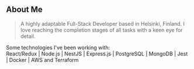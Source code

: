 ## About Me

> A highly adaptable Full-Stack Developer based in Helsinki, Finland. I love reaching the completion stages of all tasks with a keen eye for detail.

Some technologies I've been working with:  
React/Redux | Node.js | NestJS | Express.js | PostgreSQL | MongoDB | Jest | Docker | AWS and Terraform
